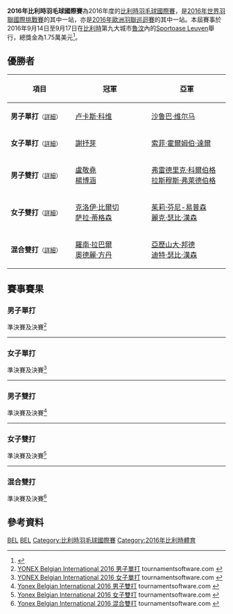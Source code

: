 {{noteTA|G1=Badminton}}
{{infobox badminton event
|name           = 2016年比利時羽毛球國際賽
|image          = 
|size           = 
|caption        =
|dates          = 2016年9月14日－9月17日
|number_edition = 第12屆
|level          = 4A
|prize_money    = 17,500美元
|location       = {{BEL}}[[魯汶|魯汶]]
|venue          = [[Sportoase_Leuven|Sportoase Leuven]]
|previous       = 2015年比利時羽毛球國際賽 
|next           = 2017年比利時羽毛球國際賽
}}
'''2016年比利時羽毛球國際賽'''為2016年度的[[比利時羽毛球國際賽|比利時羽毛球國際賽]]，是[[2016年世界羽聯國際挑戰賽|2016年世界羽聯國際挑戰賽]]的其中一站，亦是[[2016年歐洲羽聯巡迴賽|2016年歐洲羽聯巡迴賽]]的其中一站。本屆賽事於2016年9月14日至9月17日在[[比利時|比利時]]第九大城市[[魯汶|魯汶]]內的[[Sportoase_Leuven|Sportoase Leuven]]舉行，總獎金為1.75萬美元<ref>{{cite web|title=Tournament Prospectus -  YONEX Belgian International 2016|url=http://system.bwfbadminton.com/uploads/2016/07/20/Invitation%20Yonex%20Belgian%20Int%202016%20%28upd%29.pdf|publisher=BWF|accessdate=2016-09-18|archive-date=2016-11-01|archive-url=https://web.archive.org/web/20161101102007/http://system.bwfbadminton.com/uploads/2016/07/20/Invitation%20Yonex%20Belgian%20Int%202016%20%28upd%29.pdf|dead-url=no}}{{en}}</ref>。

== 優勝者 ==
{| class=wikitable style="font-size:small"
!width="200"|項目
!width="250"|冠軍
!width="250"|亞軍
|-
|'''男子單打'''<small>（[[#男子單打|詳細]]）</small>
|{{flagicon|FRA}} [[卢卡斯·科维|卢卡斯·科维]]
|{{flagicon|IND}} [[沙鲁巴·维尔马|沙鲁巴·维尔马]]
|-
|'''女子單打'''<small>（[[#女子單打|詳細]]）</small>
|{{flagicon|MAS}} [[謝抒芽|謝抒芽]]
|{{flagicon|DEN}} [[索菲·霍爾姆伯·達爾|索菲·霍爾姆伯·達爾]]
|-
|'''男子雙打'''<small>（[[#男子雙打|詳細]]）</small>
|{{flagicon|TPE}} [[盧敬堯|盧敬堯]]<br/>{{flagicon|TPE}} [[楊博涵|楊博涵]]
|{{flagicon|DEN}} [[弗雷德里克·科爾伯格|弗雷德里克·科爾伯格]]<br/>{{flagicon|DEN}} [[拉斯穆斯·弗萊德伯格|拉斯穆斯·弗萊德伯格]]
|-
|'''女子雙打'''<small>（[[#女子雙打|詳細]]）</small>
|{{flagicon|ENG}} [[克洛伊·比爾切|克洛伊·比爾切]]<br/>{{flagicon|ENG}} [[萨拉·蒂格森|萨拉·蒂格森]]
|{{flagicon|DEN}} [[茱莉·芬尼-易普森|茱莉·芬尼-易普森]]<br/>{{flagicon|DEN}} [[麗克·瑟比·漢森|麗克·瑟比·漢森]]
|-
|'''混合雙打'''<small>（[[#混合雙打|詳細]]）</small>
|{{flagicon|FRA}} [[羅南·拉巴爾|羅南·拉巴爾]]<br/>{{flagicon|FRA}} [[奧德麗·方丹|奧德麗·方丹]]
|{{flagicon|DEN}} [[亞歷山大·邦德|亞歷山大·邦德]]<br/>{{flagicon|DEN}} [[迪特·瑟比·漢森|迪特·瑟比·漢森]]
|}

== 賽事賽果 ==
=== 男子單打 ===
;準決賽及決賽<ref name="MS">[http://bwf.tournamentsoftware.com/sport/draw.aspx?id=64532855-8526-4035-8309-C7C3527E12D1&draw=2 YONEX Belgian International 2016 男子單打] {{Webarchive|url=https://archive.is/20160919195826/http://bwf.tournamentsoftware.com/sport/draw.aspx?id=64532855-8526-4035-8309-C7C3527E12D1&draw=2 |date=2016-09-19 }} tournamentsoftware.com {{en}}</ref>
{{4TeamBracket-Tennis3-v2
| team-width=200
| RD1-seed1=
| RD1-team1={{flagicon|ENG}} [[山姆·帕森斯|山姆·帕森斯]]
| RD1-score1-1=18
| RD1-score1-2=16
| RD1-score1-3=
| RD1-seed2=5
| RD1-team2='''{{flagicon|FRA}} [[盧卡斯·科維|盧卡斯·科維]]
| RD1-score2-1='''21
| RD1-score2-2='''21
| RD1-score2-3=

| RD1-seed3=Q3
| RD1-team3={{flagicon|GER}} [[法比安·羅斯|法比安·羅斯]]
| RD1-score3-1=15
| RD1-score3-2=16
| RD1-score3-3=
| RD1-seed4=
| RD1-team4='''{{flagicon|IND}} [[沙魯巴·維爾馬|沙魯巴·維爾馬]]
| RD1-score4-1='''21
| RD1-score4-2='''21
| RD1-score4-3=

| RD2-seed1=5
| RD2-team1='''{{flagicon|FRA}} [[盧卡斯·科維|盧卡斯·科維]]
| RD2-score1-1='''21
| RD2-score1-2='''21
| RD2-score1-3=
| RD2-seed2=
| RD2-team2={{flagicon|IND}} [[沙魯巴·維爾馬|沙魯巴·維爾馬]]
| RD2-score2-1=19
| RD2-score2-2=19
| RD2-score2-3=
}}
----

=== 女子單打 ===
;準決賽及決賽<ref name="WS">[http://bwf.tournamentsoftware.com/sport/draw.aspx?id=64532855-8526-4035-8309-C7C3527E12D1&draw=4 YONEX Belgian International 2016 女子單打] {{Webarchive|url=https://archive.is/20160919195825/http://bwf.tournamentsoftware.com/sport/draw.aspx?id=64532855-8526-4035-8309-C7C3527E12D1&draw=4 |date=2016-09-19 }} tournamentsoftware.com {{en}}</ref>
{{4TeamBracket-Tennis3-v2
| team-width=200
| RD1-seed1=Q2
| RD1-team1={{flagicon|DEN}} [[伊本·伯格斯坦|伊本·伯格斯坦]]
| RD1-score1-1=8
| RD1-score1-2=16
| RD1-score1-3=
| RD1-seed2=8
| RD1-team2='''{{nowrap|{{flagicon|DEN}} [[索菲·霍爾姆伯·達爾|索菲·霍爾姆伯·達爾]]}}
| RD1-score2-1='''21
| RD1-score2-2='''21
| RD1-score2-3=

| RD1-seed3=
| RD1-team3={{flagicon|JPN}} [[荒木萌惠|荒木萌惠]]
| RD1-score3-1=12
| RD1-score3-2=20
| RD1-score3-3=
| RD1-seed4=
| RD1-team4='''{{flagicon|MAS}} [[謝抒芽|謝抒芽]]
| RD1-score4-1='''21
| RD1-score4-2='''22
| RD1-score4-3=

| RD2-seed1=8
| RD2-team1={{nowrap|{{flagicon|DEN}} [[索菲·霍爾姆伯·達爾|索菲·霍爾姆伯·達爾]]}}
| RD2-score1-1=11
| RD2-score1-2='''21
| RD2-score1-3=16
| RD2-seed2=
| RD2-team2='''{{flagicon|MAS}} [[謝抒芽|謝抒芽]]
| RD2-score2-1='''21
| RD2-score2-2=16
| RD2-score2-3='''21
}}
----

=== 男子雙打 ===
;準決賽及決賽<ref name="MD">[http://bwf.tournamentsoftware.com/sport/draw.aspx?id=64532855-8526-4035-8309-C7C3527E12D1&draw=6 Yonex Belgian International 2016 男子雙打] tournamentsoftware.com {{en}}</ref>
{{4TeamBracket-Tennis3-v2
| team-width=200
| RD1-seed1=
| RD1-team1='''{{flagicon|TPE}} [[盧敬堯|盧敬堯]]<br/> {{flagicon|TPE}} [[楊博涵|楊博涵]]
| RD1-score1-1='''21
| RD1-score1-2='''21
| RD1-score1-3=
| RD1-seed2=PFR
| RD1-team2={{flagicon|DEN}} [[卡斯珀·安東森|卡斯珀·安東森]]<br/> {{nowrap|{{flagicon|DEN}} [[弗雷德里克·瑟高·莫滕森|弗雷德里克·瑟高·莫滕森]]}}
| RD1-score2-1=15
| RD1-score2-2=18
| RD1-score2-3=

| RD1-seed3=PFQ
| RD1-team3='''{{flagicon|DEN}} [[弗雷德里克·科爾伯格|弗雷德里克·科爾伯格]]<br/> {{flagicon|DEN}} [[拉斯穆斯·弗萊德伯格|拉斯穆斯·弗萊德伯格]]
| RD1-score3-1='''23
| RD1-score3-2='''21
| RD1-score3-3=
| RD1-seed4=
| RD1-team4={{flagicon|IND}} [[阿琼·马塔蒂尔·拉马钱德兰|阿琼·M·R]]<br/> {{flagicon|IND}} [[拉馬錢德蘭·斯洛|拉馬錢德蘭·斯洛]]
| RD1-score4-1=21
| RD1-score4-2=13
| RD1-score4-3=

| RD2-seed1=
| RD2-team1='''{{flagicon|TPE}} [[盧敬堯|盧敬堯]]<br/> {{flagicon|TPE}} [[楊博涵|楊博涵]]
| RD2-score1-1='''21
| RD2-score1-2='''21
| RD2-score1-3=
| RD2-seed2=PFQ
| RD2-team2={{flagicon|DEN}} [[弗雷德里克·科爾伯格|弗雷德里克·科爾伯格]]<br/> {{flagicon|DEN}} [[拉斯穆斯·弗萊德伯格|拉斯穆斯·弗萊德伯格]]
| RD2-score2-1=13
| RD2-score2-2=13
| RD2-score2-3=
}}
----

=== 女子雙打 ===
;準決賽及決賽<ref name="WD">[http://bwf.tournamentsoftware.com/sport/draw.aspx?id=64532855-8526-4035-8309-C7C3527E12D1&draw=8 Yonex Belgian International 2016 女子雙打] {{Wayback|url=http://bwf.tournamentsoftware.com/sport/draw.aspx?id=64532855-8526-4035-8309-C7C3527E12D1&draw=8 |date=20191217154837 }} tournamentsoftware.com {{en}}</ref>
{{4TeamBracket-Tennis3-v2
| team-width=200
| RD1-seed1=
| RD1-team1={{flagicon|JPN}} [[荒木茜羽|荒木茜羽]] (中途退出)<br/> {{flagicon|JPN}} [[河崎綾佳|河崎綾佳]]
| RD1-score1-1=''14
| RD1-score1-2=
| RD1-score1-3=
| RD1-seed2=
| RD1-team2='''{{flagicon|ENG}} [[克洛伊·比爾切|克洛伊·比爾切]]<br/> {{flagicon|ENG}} [[勞倫·史密斯|勞倫·史密斯]]
| RD1-score2-1=''15
| RD1-score2-2=
| RD1-score2-3=

| RD1-seed3=4
| RD1-team3={{flagicon|GER}} [[麗莎·卡明斯基|麗莎·卡明斯基]]<br/> {{flagicon|GER}} [[漢娜·波爾|漢娜·波爾]]
| RD1-score3-1=17
| RD1-score3-2=17
| RD1-score3-3=
| RD1-seed4=2
| RD1-team4='''{{flagicon|DEN}} [[茱莉·芬尼-易普森|茱莉·芬尼-易普森]]<br/> {{flagicon|DEN}} [[麗克·瑟比·漢森|麗克·瑟比·漢森]]
| RD1-score4-1='''21
| RD1-score4-2='''21
| RD1-score4-3=

| RD2-seed1=
| RD2-team1='''{{flagicon|ENG}} [[克洛伊·比爾切|克洛伊·比爾切]]<br/> {{flagicon|ENG}} [[勞倫·史密斯|勞倫·史密斯]]
| RD2-score1-1='''24
| RD2-score1-2=18
| RD2-score1-3='''21
| RD2-seed2=2
| RD2-team2={{flagicon|DEN}} [[茱莉·芬尼-易普森|茱莉·芬尼-易普森]]<br/> {{flagicon|DEN}} [[麗克·瑟比·漢森|麗克·瑟比·漢森]]
| RD2-score2-1=22
| RD2-score2-2='''21
| RD2-score2-3=18
}}
----

=== 混合雙打 ===
;準決賽及決賽<ref name="XD">[http://bwf.tournamentsoftware.com/sport/draw.aspx?id=64532855-8526-4035-8309-C7C3527E12D1&draw=10 Yonex Belgian International 2016 混合雙打] tournamentsoftware.com {{en}}</ref>
{{4TeamBracket-Tennis3-v2
| team-width=200
| RD1-seed1=PFQ
| RD1-team1={{flagicon|NED}} [[耶勒·馬斯|耶勒·馬斯]]<br/> {{flagicon|NED}} [[埃姆克·范德阿尔|埃姆克·范德阿尔]]
| RD1-score1-1='''21
| RD1-score1-2=13
| RD1-score1-3=13
| RD1-seed2=PFQ
| RD1-team2='''{{flagicon|FRA}} [[羅南·拉巴爾|羅南·拉巴爾]]<br/> {{flagicon|FRA}} [[奧德麗·方丹|奧德麗·方丹]]
| RD1-score2-1=14
| RD1-score2-2='''21
| RD1-score2-3='''21

| RD1-seed3=
| RD1-team3={{flagicon|DEN}} [[尼克拉斯·馬蒂亞森|尼克拉斯·馬蒂亞森]]<br/> {{flagicon|DEN}} [[加布里埃拉·博尔|加布里埃拉·博尔]]
| RD1-score3-1=16
| RD1-score3-2=16
| RD1-score3-3=
| RD1-seed4=
| RD1-team4='''{{flagicon|DEN}} [[亞歷山大·邦德|亞歷山大·邦德]]<br/> {{flagicon|DEN}} [[迪特·瑟比·漢森|迪特·瑟比·漢森]]
| RD1-score4-1='''21
| RD1-score4-2='''21
| RD1-score4-3=

| RD2-seed1=PFQ
| RD2-team1='''{{flagicon|FRA}} [[羅南·拉巴爾|羅南·拉巴爾]]<br/> {{flagicon|FRA}} [[奧德麗·方丹|奧德麗·方丹]]
| RD2-score1-1='''21
| RD2-score1-2='''21
| RD2-score1-3=
| RD2-seed2=
| RD2-team2={{flagicon|DEN}} [[亞歷山大·邦德|亞歷山大·邦德]]<br/> {{flagicon|DEN}} [[迪特·瑟比·漢森|迪特·瑟比·漢森]]
| RD2-score2-1=19
| RD2-score2-2=14
| RD2-score2-3=
}}

== 參考資料 ==
{{Reflist}}

[[Category:2016年世界羽聯國際挑戰賽|BEL]]
[[Category:2016年歐洲羽聯巡迴賽|BEL]]
[[Category:比利時羽毛球國際賽|Category:比利時羽毛球國際賽]]
[[Category:2016年比利時體育|Category:2016年比利時體育]]